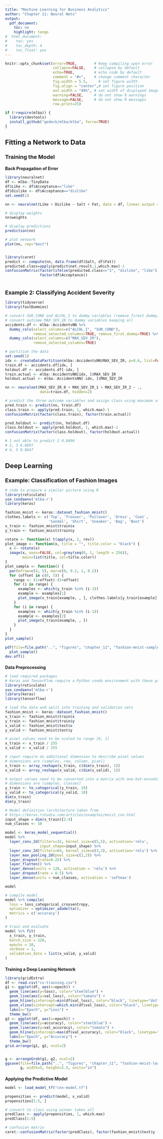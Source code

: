 ```yaml
---
title: "Machine Learning for Business Analytics"
author: "Chapter 11: Neural Nets"
output:
  pdf_document:
    toc: no
    highlight: tango
#  html_document:
#    toc: yes
#    toc_depth: 4
#    toc_float: yes
---
```

<style>
h1.title { font-size: 28px; }
h1 { font-size: 22px; }
h2 { font-size: 18px; }
h3 { font-size: 14px; }
h4 { font-size: 12px; }
</style>
```r
knitr::opts_chunk$set(error=TRUE,        # Keep compiling upon error
                      collapse=FALSE,    # collapse by default
                      echo=TRUE,         # echo code by default
                      comment = "#>",    # change comment character
                      fig.width = 5.5,     # set figure width
                      fig.align = "center",# set figure position
                      out.width = "49%", # set width of displayed images
                      warning=FALSE,     # do not show R warnings
                      message=FALSE,     # do not show R messages
                      row.print=25)
```


```r
if (!require(mlba)) {
  library(devtools)
  install_github("gedeck/mlba/mlba", force=TRUE)
}
```

# Fitting a Network to Data
## Training the Model
### Back Propagation of Error
```r
library(neuralnet)
df <- mlba::TinyData
df$Like <- df$Acceptance=="like"
df$Dislike <- df$Acceptance=="dislike"
set.seed(1)
```

```r
nn <- neuralnet(Like + Dislike ~ Salt + Fat, data = df, linear.output = F, hidden = 3)

# display weights
nn$weights

# display predictions
prediction(nn)

# plot network
plot(nn, rep="best")
```

```r

```

```r
library(caret)
predict <- compute(nn, data.frame(df$Salt, df$Fat))
predicted.class=apply(predict$net.result,1,which.max)-1
confusionMatrix(factor(ifelse(predicted.class=="1", "dislike", "like")),
                factor(df$Acceptance))
```

```r

```

## Example 2: Classifying Accident Severity
```r
library(tidyverse)
library(fastDummies)

# convert SUR_COND and ALCHL_I to dummy variables (remove firest dummy)
# convert outcome MAX_SEV_IR to dummy variables keeping all
accidents.df <- mlba::AccidentsNN %>%
  dummy_cols(select_columns=c("ALCHL_I", "SUR_COND"),
             remove_selected_columns=TRUE, remove_first_dummy=TRUE) %>%
  dummy_cols(select_columns=c("MAX_SEV_IR"),
             remove_selected_columns=TRUE)

# partition the data
set.seed(1)
idx <- createDataPartition(mlba::AccidentsNN$MAX_SEV_IR, p=0.6, list=FALSE)
train.df <- accidents.df[idx, ]
holdout.df <- accidents.df[-idx, ]
train.actual <- mlba::AccidentsNN[idx, ]$MAX_SEV_IR
holdout.actual <- mlba::AccidentsNN[-idx, ]$MAX_SEV_IR

nn <- neuralnet(MAX_SEV_IR_0 + MAX_SEV_IR_1 + MAX_SEV_IR_2 ~ .,
                data=train.df, hidden=2)

# predict the three outcome variables and assign class using maximum score
pred.train <- predict(nn, train.df)
class.train <- apply(pred.train, 1, which.max)-1
confusionMatrix(factor(class.train), factor(train.actual))

pred.holdout <- predict(nn, holdout.df)
class.holdout <- apply(pred.holdout, 1, which.max)-1
confusionMatrix(factor(class.holdout), factor(holdout.actual))
```

```r
# 1 not able to predict 2 0.8496
# 2, 3 0.8697
# 4, 5 0.8647
```

# Deep Learning
## Example: Classification of Fashion Images
```r
# code to prepare a similar picture using R
library(reticulate)
use_condaenv('mlba-r')
library(keras)

fashion_mnist <- keras::dataset_fashion_mnist()
clothes.labels <- c('Top', 'Trouser', 'Pullover', 'Dress', 'Coat',
                    'Sandal', 'Shirt', 'Sneaker', 'Bag', 'Boot')
x_train <- fashion_mnist$train$x
y_train <- fashion_mnist$train$y

rotate <- function(x) t(apply(x, 2, rev))
plot_image <- function(x, title = "", title.color = "black") {
  x <- rotate(x)
  image(x, axes=FALSE, col=grey(seq(0, 1, length = 256)),
        main=list(title, col=title.color))
}
plot_sample <- function() {
  par(mfrow=c(4, 5), mar=c(0, 0.2, 1, 0.2))
  for (offset in c(0, 5)) {
    range <- (1+offset):(5+offset)
    for (i in range) {
      examples <- which(y_train %in% (i-1))
      example <- examples[1]
      plot_image(x_train[example, , ], clothes.labels[y_train[example] + 1])
    }
    for (i in range) {
      examples <- which(y_train %in% (i-1))
      example <- examples[2]
      plot_image(x_train[example, , ])
    }
  }
}
plot_sample()

pdf(file=file.path("..", "figures", "chapter_11", "fashion-mnist-sample.pdf"), width=5, height=4)
  plot_sample()
dev.off()
```

### Data Preprocessing
```r
# load required packages
# Keras and TensorFlow require a Python conda environment with these packages installed
library(reticulate)
use_condaenv('mlba-r')
library(keras)
library(tensorflow)

# load the data and split into training and validation sets
fashion_mnist <- keras::dataset_fashion_mnist()
x_train <- fashion_mnist$train$x
y_train <- fashion_mnist$train$y
x_valid <- fashion_mnist$test$x
y_valid <- fashion_mnist$test$y

# pixel values need to be scaled to range [0, 1]
x_train <- x_train / 255
x_valid <- x_valid / 255

# input require an additional dimension to describe pixel values
# dimensions are (samples, row, column, pixel)
x_train <- array_reshape(x_train, c(dim(x_train), 1))
x_valid <- array_reshape(x_valid, c(dim(x_valid), 1))

# output values need to be converted into a matrix with one-hot-encoding of classes
# dimensions are (samples, classes)
y_train <- to_categorical(y_train, 10)
y_valid <- to_categorical(y_valid, 10)
dim(x_train)
dim(y_train)
```

```r
# Model definition (architecture taken from
# https://keras.rstudio.com/articles/examples/mnist_cnn.html
input_shape = dim(x_train)[2:4]
num_classes <- 10

model <- keras_model_sequential()
model %>%
  layer_conv_2d(filters=32, kernel_size=c(5,5), activation='relu',
                input_shape=input_shape) %>%
  layer_conv_2d(filters=64, kernel_size=c(3,3), activation='relu') %>%
  layer_max_pooling_2d(pool_size=c(2,2)) %>%
  layer_dropout(rate=0.25) %>%
  layer_flatten() %>%
  layer_dense(units = 128, activation = 'relu') %>%
  layer_dropout(rate = 0.5) %>%
  layer_dense(units = num_classes, activation = 'softmax')

model

# compile model
model %>% compile(
  loss = loss_categorical_crossentropy,
  optimizer = optimizer_adadelta(),
  metrics = c('accuracy')
)

# train and evaluate
model %>% fit(
  x_train, y_train,
  batch_size = 128,
  epochs = 20,
  verbose = 1,
  validation_data = list(x_valid, y_valid)
)
```

### Training a Deep Learning Network
```r
library(gridExtra)
df <- read.csv("cv-training.csv")
g1 <- ggplot(df, aes(x=epoch)) +
  geom_line(aes(y=loss), color="steelblue") +
  geom_line(aes(y=val_loss), color="tomato") +
  geom_hline(yintercept=min(df$val_loss), color="black", linetype="dotted") +
  geom_vline(xintercept=which.min(df$val_loss), color="black", linetype="dotted") +
  labs(x="Epoch", y="Loss") +
  theme_bw()
g2 <- ggplot(df, aes(x=epoch)) +
  geom_line(aes(y=accuracy), color="steelblue") +
  geom_line(aes(y=val_accuracy), color="tomato") +
  geom_hline(yintercept=max(df$val_accuracy), color="black", linetype="dotted") +
  labs(x="Epoch", y="Accuracy") +
  theme_bw()
grid.arrange(g1, g2, ncol=2)


g <- arrangeGrob(g1, g2, ncol=2)
ggsave(file=file.path("..", "figures", "chapter_11", "fashion-mnist-learning.pdf"),
       g, width=5, height=2.5, units="in")
```

### Applying the Predictive Model
```r
model <- load_model_tf("cnn-model.tf")
```

```r
propensities <- predict(model, x_valid)
propensities[1:5, ]

# convert to class using winner takes all
predClass <- apply(propensities, 1, which.max)
predClass[1:5]

# confusion matrix
caret::confusionMatrix(factor(predClass), factor(fashion_mnist$test$y + 1))
```

```r

```

